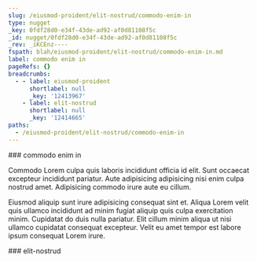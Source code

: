 ```yaml
---
slug: /eiusmod-proident/elit-nostrud/commodo-enim-in
type: nugget
_key: 0fdf28d0-e34f-43de-ad92-af0d81108f5c
_id: nugget/0fdf28d0-e34f-43de-ad92-af0d81108f5c
_rev: _iKCEnz----
fspath: blah/eiusmod-proident/elit-nostrud/commodo-enim-in.md
label: commodo enim in
pageRefs: {}
breadcrumbs:
  - - label: eiusmod-proident
      shortlabel: null
      _key: '12413967'
    - label: elit-nostrud
      shortlabel: null
      _key: '12414665'
paths:
  - /eiusmod-proident/elit-nostrud/commodo-enim-in
---
```


<NuggetArea>
<Nugget slug="/eiusmod-proident/elit-nostrud/commodo-enim-in" type="nugget" _key="0fdf28d0-e34f-43de-ad92-af0d81108f5c" _id="nugget/0fdf28d0-e34f-43de-ad92-af0d81108f5c" _rev="_iKCEnz----" fspath="blah/eiusmod-proident/elit-nostrud/commodo-enim-in.md" label="commodo enim in" paths="/eiusmod-proident/elit-nostrud/commodo-enim-in">
<NuggetBody>
### commodo enim in

Commodo Lorem culpa quis laboris incididunt officia id elit. Sunt occaecat excepteur incididunt pariatur. Aute adipisicing adipisicing nisi enim culpa nostrud amet. Adipisicing commodo irure aute eu cillum.

Eiusmod aliquip sunt irure adipisicing consequat sint et. Aliqua Lorem velit quis ullamco incididunt ad minim fugiat aliquip quis culpa exercitation minim. Cupidatat do duis nulla pariatur. Elit cillum minim aliqua ut nisi ullamco cupidatat consequat excepteur. Velit eu amet tempor est labore ipsum consequat Lorem irure.

</NuggetBody>
<Breadcrumbs>
<Crumbs>
<Crumb _key="12413967" label="eiusmod-proident" /><Crumb _key="12414665" label="elit-nostrud" />
</Crumbs>
</Breadcrumbs>
</Nugget>

<NuggetsInbound>
</NuggetsInbound>
<NuggetsOutbound>
</NuggetsOutbound>
</NuggetArea>
<PassagesInbound>
<Passage direction="inbound" type="passage" _key="12414665" _id="passage/12414665" _rev="_iKCEny6--C" label="elit-nostrud" passage="elit-nostrud" fspath="blah/eiusmod-proident/elit-nostrud" paths="/eiusmod-proident/elit-nostrud" slug="/eiusmod-proident/elit-nostrud">
<NuggetBody>
### elit-nostrud

</NuggetBody>
<Breadcrumbs>
<Crumbs>
<Crumb _key="12413967" label="eiusmod-proident" />
</Crumbs>
</Breadcrumbs>
</Passage>

</PassagesInbound>
<PassagesOutbound>
</PassagesOutbound>